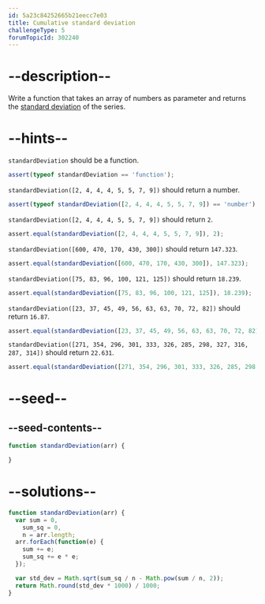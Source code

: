 ```yaml
---
id: 5a23c84252665b21eecc7e03
title: Cumulative standard deviation
challengeType: 5
forumTopicId: 302240
---
```


# --description--

Write a function that takes an array of numbers as parameter and returns the [standard deviation](<https://en.wikipedia.org/wiki/Standard Deviation>) of the series.

# --hints--

`standardDeviation` should be a function.

```js
assert(typeof standardDeviation == 'function');
```

`standardDeviation([2, 4, 4, 4, 5, 5, 7, 9])` should return a number.

```js
assert(typeof standardDeviation([2, 4, 4, 4, 5, 5, 7, 9]) == 'number');
```

`standardDeviation([2, 4, 4, 4, 5, 5, 7, 9])` should return `2`.

```js
assert.equal(standardDeviation([2, 4, 4, 4, 5, 5, 7, 9]), 2);
```

`standardDeviation([600, 470, 170, 430, 300])` should return `147.323`.

```js
assert.equal(standardDeviation([600, 470, 170, 430, 300]), 147.323);
```

`standardDeviation([75, 83, 96, 100, 121, 125])` should return `18.239`.

```js
assert.equal(standardDeviation([75, 83, 96, 100, 121, 125]), 18.239);
```

`standardDeviation([23, 37, 45, 49, 56, 63, 63, 70, 72, 82])` should return `16.87`.

```js
assert.equal(standardDeviation([23, 37, 45, 49, 56, 63, 63, 70, 72, 82]), 16.87);
```

`standardDeviation([271, 354, 296, 301, 333, 326, 285, 298, 327, 316, 287, 314])` should return `22.631`.

```js
assert.equal(standardDeviation([271, 354, 296, 301, 333, 326, 285, 298, 327, 316, 287, 314]), 22.631);
```

# --seed--

## --seed-contents--

```js
function standardDeviation(arr) {

}
```

# --solutions--

```js
function standardDeviation(arr) {
  var sum = 0,
    sum_sq = 0,
    n = arr.length;
  arr.forEach(function(e) {
    sum += e;
    sum_sq += e * e;
  });

  var std_dev = Math.sqrt(sum_sq / n - Math.pow(sum / n, 2));
  return Math.round(std_dev * 1000) / 1000;
}
```
